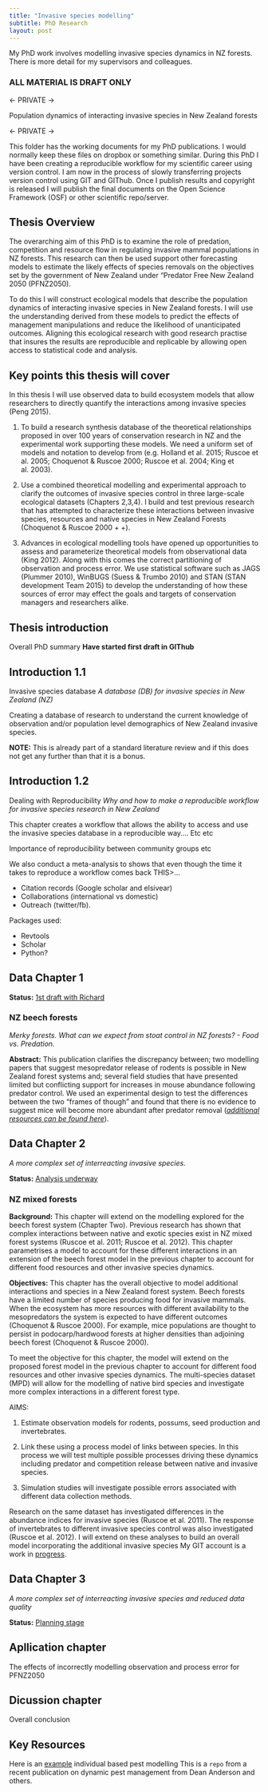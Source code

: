 ```yaml
---
title: "Invasive species modelling"
subtitle: PhD Research
layout: post
---
```


My PhD work involves modelling invasive species dynamics in NZ forests. There is more detail for my supervisors and colleagues.

### ALL MATERIAL IS DRAFT ONLY

<- PRIVATE ->

Population dynamics of interacting invasive species in New Zealand forests

<- PRIVATE ->

This folder has the working documents for my PhD publications. I would normally keep these files on dropbox or something similar. During this PhD I have been creating a reproducible workflow for my scientific career using version control. I am now in the process of slowly transferring projects version control using GIT and GIThub. Once I publish results and copyright is released I will publish the final documents on the Open Science Framework (OSF) or other scientific repo/server.

## Thesis Overview

The overarching aim of this PhD is to examine the role of predation, competition and resource flow in regulating invasive mammal populations in NZ forests. This research can then be used support other forecasting models to estimate the likely effects of species removals on the objectives set by the government of New Zealand under “Predator Free New Zealand 2050 (PFNZ2050).

To do this I will construct ecological models that describe the population dynamics of interacting invasive species in New Zealand forests. I will use the understanding derived from these models to predict the effects of management manipulations and reduce the likelihood of unanticipated outcomes. Aligning this ecological research with good research practise that insures the results are reproducible and replicable by allowing open access to statistical code and analysis.

## Key points this thesis will cover

In this thesis I will use observed data to build ecosystem models that allow researchers to directly quantify the interactions among invasive species (Peng 2015).

1. To build a research synthesis database of the theoretical relationships proposed in over 100 years of conservation research in NZ and the experimental work supporting these models. We need a uniform set of models and notation to develop from (e.g. Holland et al. 2015; Ruscoe et al. 2005; Choquenot & Ruscoe 2000; Ruscoe et al. 2004; King et al. 2003).

2. Use a combined theoretical modelling and experimental approach to clarify the outcomes of invasive species control in three large-scale ecological datasets (Chapters 2,3,4). I build and test previous research that has attempted to characterize these interactions between invasive species, resources and native species in New Zealand Forests (Choquenot & Ruscoe 2000 + +).

3. Advances in ecological modelling tools have opened up opportunities to assess and parameterize theoretical models from observational data (King 2012). Along with this comes the correct partitioning of observation and process error. We use statistical software such as JAGS (Plummer 2010), WinBUGS (Suess & Trumbo 2010) and STAN (STAN development Team 2015) to develop the understanding of how these sources of error may effect the goals and targets of conservation managers and researchers alike.

## Thesis introduction

Overall PhD summary **Have started first draft in GIThub**

## Introduction 1.1

Invasive species database *A database (DB) for invasive species in New Zealand (NZ)*

Creating a database of research to understand the current knowledge of observation and/or population level demographics of New Zealand invasive species.

**NOTE:** This is already part of a standard literature review and if this does not get any further than that it is a bonus.

## Introduction 1.2

Dealing with Reproducibility *Why and how to make a reproducible workflow for invasive species research in New Zealand*

This chapter creates a workflow that allows the ability to access and use the invasive species database in a reproducible way.... Etc etc

Importance of reproducibility between community groups etc

We also conduct a meta-analysis to shows that even though the time it takes to reproduce a workflow comes back THIS>...

- Citation records (Google scholar and elsivear)
- Collaborations (international vs domestic)
- Outreach (twitter/fb).

Packages used:

- Revtools
- Scholar
- Python?

## Data Chapter 1

**Status:** [1st draft with Richard](https://www.dropbox.com/s/m5hte0n2vyl1dt2/Davidson_2019_BeechForest_19022019.docx?dl=0)

### NZ beech forests

*Merky forests. What can we expect from stoat control in NZ forests? - Food vs. Predation.*

**Abstract:** This publication clarifies the discrepancy between; two modelling papers that suggest mesopredator release of rodents is possible in New Zealand forest systems and; several field studies that have presented limited but conflicting support for increases in mouse abundance following predator control. We used an experimental design to test the differences between the two "frames of though" and found that there is no evidence to suggest mice will become more abundant after predator removal ([*additional resources can be found here*](https://davan690.github.io/)).

## Data Chapter 2

*A more complex set of interreacting invasive species.*

**Status:** [Analysis underway](https://www.dropbox.com/s/fm57ns1jndmkmq1/Davidson_2019_mpd_manuscript.docx?dl=0)

### NZ mixed forests

**Background:** This chapter will extend on the modelling explored for the beech forest system (Chapter Two). Previous research has shown that complex interactions between native and exotic species exist in NZ mixed forest systems (Ruscoe et al. 2011; Ruscoe et al. 2012). This chapter parametrises a model to account for these different interactions in an extension of the beech forest model in the previous chapter to account for different food resources and other invasive species dynamics.

**Objectives:** This chapter has the overall objective to model additional interactions and species in a New Zealand forest system. Beech forests have a limited number of species producing food for invasive mammals. When the ecosystem has more resources with different availability to the mesopredators the system is expected to have different outcomes (Choquenot & Ruscoe 2000). For example, mice populations are thought to persist in podocarp/hardwood forests at higher densities than adjoining beech forest (Choquenot & Ruscoe 2000).

To meet the objective for this chapter, the model will extend on the proposed forest model in the previous chapter to account for different food resources and other invasive species dynamics. The multi-species dataset (MPD) will allow for the modelling of native bird species and investigate more complex interactions in a different forest type.

AIMS:

1. Estimate observation models for rodents, possums, seed production and invertebrates.

2. Link these using a process model of links between species. In this process we will test multiple possible processes driving these dynamics including predator and competition release between native and invasive species.

3. Simulation studies will investigate possible errors associated with different data collection methods.

Research on the same dataset has investigated differences in the abundance indices for invasive species (Ruscoe et al. 2011). The response of invertebrates to different invasive species control was also investigated (Ruscoe et al. 2012). I will extend on these analyses to build an overall model incorporating the additional invasive species  My GIT account is a work in  [progress](https://github.com/davan690/).

## Data Chapter 3

*A more complex set of interreacting invasive species and reduced data quality*

**Status:** [Planning stage]()

## Apllication chapter

The effects of incorrectly modelling observation and process error for PFNZ2050

## Dicussion chapter

Overall conclusion

## Key Resources

Here is an [example](https://github.com/davan690/PestManagement/blob/master/README.md) individual based pest modelling This is a `repo` from a recent publication on dynamic pest management from Dean Anderson and others.